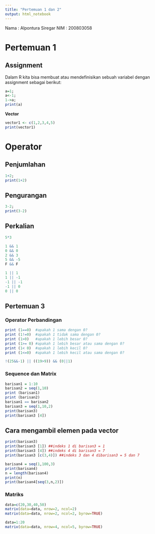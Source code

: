 ---
title: "Pertemuan 1 dan 2"
output: html_notebook
---

Nama : Alpontura Siregar
NIM  : 200803058

# Pertemuan 1

## Assignment

Dalam R kita bisa membuat atau mendefinisikan sebuah variabel dengan assignment sebagai berikut:

```{r}
a=1;
a<-1;
1->a;
print(a)
```

**Vector**

```{r}
vector1 <- c(1,2,3,4,5)
print(vector1)
```

# Operator

## Penjumlahan

```{r}
1+2;
print(1+2)
```

## Pengurangan

```{r}
3-2;
print(3-2)

```

## Perkalian

```{r}
5*3

```

```{r}
1 && 1
0 && 0
2 && 3
5 && -5
F && F
```

```{r}
1 || 1
1 || -1
-1 || -1
-1 || 0
0 || 0
```
## Pertemuan 3
### Operator Perbandingan

```{r}
print (1==0)  #apakah 1 sama dengan 0?
print (1!=0)  #apakah 1 tidak sama dengan 0?
print (1>0)   #apakah 1 lebih besar 0?
print (1>= 0) #apakah 1 lebih besar atau sama dengan 0?
print (1< 0)  #apakah 1 lebih kecil 0?
print (1<=0)  #apakah 1 lebih kecil atau sama dengan 0?

```
```{r}
!(25&&-1) || ((19>9)) && (0||1)
```


### Sequence dan Matrix 
```{r}
barisan1 = 1:10
barisan2 = seq(1,10)
print (barisan1)
print (barisan2)
barisan1 == barisan2
barisan3 = seq(1,10,2)
print(barisan3)
print(barisan3 [4])
```
## Cara mengambil elemen pada vector
```{r}
print(barisan3)
print(barisan3 [1]) ##indeks 1 di barisan3 = 1 
print(barisan3 [4]) ##indeks 4 di barisan3 = 7
print(barisan3 [c(3,4)]) ##indeks 3 dan 4 dibarisan3 = 5 dan 7
```
```{r}
barisan4 = seq(1,100,3)
print(barisan4)
n = length(barisan4)
print(n)
print(barisan4[seq(3,n,2)])
```
### Matriks
```{r}
data=c(20,30,40,50)
matrix(data=data, nrow=2, ncol=2)
matrix(data=data, nrow=2, ncol=2, byrow=TRUE)
```



```{r}
data=1:20
matrix(data=data, nrow=4, ncol=5, byrow=TRUE)
```









